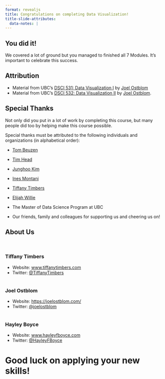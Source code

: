 ```yaml
---
format: revealjs
title: Congratulations on completing Data Visualization!
title-slide-attributes:
  data-notes: |
---
```


## You did it!

We covered a lot of ground but you managed to finished all 7 Modules. It's important to celebrate this success. 

## Attribution

- Material from UBC's <a href="https://github.com/UBC-MDS/DSCI_531_viz-1" target="_blank">DSCI 531: Data Visualization I</a> by <a href="https://joelostblom.com/" target="_blank">Joel Ostblom</a>
- Material from UBC's <a href="https://github.com/UBC-MDS/DSCI_532_viz-2" target="_blank">DSCI 532: Data Visualization II</a> by <a href="https://joelostblom.com/" target="_blank">Joel Ostblom</a>.

## Special Thanks 

Not only did you put in a lot of work by completing this course, but many people did too by helping make this course possible. 

Special thanks must be attributed to the following individuals and organizations (in alphabetical order):

- <a href="https://www.tomasbeuzen.com/" target="_blank"> Tom Beuzen</a> 
- <a href="https://betatim.github.io/" target="_blank">Tim Head</a>  
- <a href="https://www.linkedin.com/in/junghoo/" target="_blank">Junghoo Kim</a>
- <a href="https://ines.io/" target="_blank">Ines Montani</a> 
- <a href="https://www.tiffanytimbers.com/" target="_blank"> Tiffany Timbers</a> 
- <a href="https://www.linkedin.com/in/elijah-willie-203845b9/?originalSubdomain=ca" target="_blank">Elijah Willie</a>


- The Master of Data Science Program at UBC
- Our friends, family and colleagues for supporting us and cheering us on!


## About Us

<br>

### Tiffany Timbers 

- Website: <a href="https://www.tiffanytimbers.com/" target="_blank">www.tiffanytimbers.com</a> 
- Twitter: <a href="https://twitter.com/TiffanyTimbers" target="_blank">@TiffanyTimbers</a> 
<br>
<br>

### Joel Ostblom 

- Website: <a href="https://joelostblom.com/" target="_blank">https://joelostblom.com/</a> 
- Twitter: <a href="https://twitter.com/joelostblom" target="_blank">@joelostblom</a> 
<br>
<br>

### Hayley Boyce 

- Website: <a href="https://www.hayleyfboyce.com" target="_blank">www.hayleyfboyce.com</a>
- Twitter: <a href="https://twitter.com/hayleyfboyce" target="_blank">@HayleyFBoyce</a> 


# Good luck on applying your new skills!